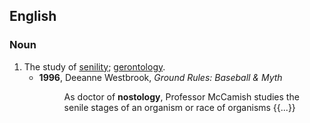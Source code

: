 ==English==

===Noun===
{{en-noun|-}}

# The study of [[senility]]; [[gerontology]].
#* '''1996''', Deeanne Westbrook, ''Ground Rules: Baseball & Myth''
#*: As doctor of '''nostology''', Professor McCamish studies the senile stages of an organism or race of organisms {{...}}